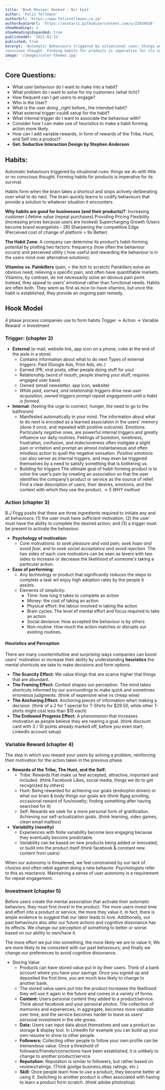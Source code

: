 ```yaml
---
title: 'Book Review: Hooked - Nir Eyal' 
author: 'Felix Tellmann'
authorUrl: 'https://www.felixtellmann.co.za'
authorAvatarUrl: 'https://avatars1.githubusercontent.com/u/22034038'
showHeadings: 2
showHeadingsExpanded: true
publishedAt: '2021-02-21'
published: true
excerpt: 'Automatic behaviours triggered by situational cues: things we do with little or no
conscious thought. Forming habits for products is imperative for its survival.'
image: '/images/color-themes.jpg'
---
```


 
## Core Questions:

<InfoBlock type="question">
<ul>
<li>What user behaviour do I want to make into a habit? </li>
<li>What problem do i want to solve for my customers (what itch)?</li>
<li>How frequent can I get users to engage? </li>
<li>Who is the User? </li>
<li>What is the user doing _right before_ the intended habit? </li>
<li>What external trigger couldI setup for the habit? </li>
<li>What internal trigger do I want to associate the behaviour with?</li>
<li>Consider how I can make use of heuristics to make a habit forming action more 
likely.</li>
<li>How can I add variable rewards, in form of rewards of the Tribe, Hunt, and Self 
into a product?</li>
<li><strong>Get: Seductive Interaction Design by Stephen Anderson</strong></li>
</ul>
</InfoBlock>

## Habits:

Automatic behaviours triggered by situational cues: things we do with little or no
conscious thought. Forming habits for products is imperative for its survival.

Habits form when the brain takes a shortcut and stops actively deliberating over what to
do next. The brain quickly learns to codify behaviours that provide a solution to whatever
situation it encounters

**Why habits are good for businesses (and their products)?**:
Increasing customer Lifetime value (repeat purchases)
Providing Pricing Flexibility (increasing prices because users are hooked)
Supercharging Growth (Users become brand evangelists - 2R)
Sharpening the competitive Edge (Perceived cost of change of platform > 9x Better)

**The Habit Zone**: A company can determine its product’s habit-forming potential by
plotting two factors: frequency (how often the behaviour occurs) and perceived utility (
how useful and rewarding the behaviour is in the users mind over alternative solutions).

**Vitamins vs. Painkillers** (pain, = the itch to scratch)
Painkillers solve an obvious need, relieving a specific pain, and often have quantifiable
markets. Vitamins, by contrast, do not necessarily solve an obvious pain point. Instead,
they appeal to users’ emotional rather than functional needs. Habits are often both. They
seem as first as nice-to-have vitamins, but once the habit is established, they provide an
ongoing pain remedy.

## Hook Model

4 phase process companies use to form habits Trigger -> Action -> Variable Reward ->
Investment

### Trigger:  (chapter 2)

- **External** (e-mail, website link, app icon on a phone, coke at the end of the aisle in
  a store)
    - Contains information about what to do next Types of external triggers: Paid
      (Google Ads, Print Ads, etc.)
    - Earned (PR, viral posts, other people doing stuff for you)
    - Relationship (word of mouth, people sharing your stuff, requires engaged user base)
    - Owned (email newsletter, app icon, website)
    - _While paid, earned, and relationship triggers drive new user acquisition, owned
      triggers prompt repeat engagement until a habit is formed._
- **Internal**: (feeling the urge to connect, hunger, the need to go to the bathroom)
    - Manifested automatically in your mind. The information about what to do next is
      encoded as a learned association in the users' memory (done it once, and repeated
      with positive outcome). Emotions: Particularly _negative_ ones, are powerful
      internal triggers and greatly influence our daily routines. Feelings of boredom,
      loneliness, frustration, confusion, and indecisiveness often instigate a slight pain
      or irritation and prompt an almost instantaneous and often mindless action to quell
      the negative sensation. _Positive emotions_ can also server as internal triggers,
      and may even be triggered themselves by a need to satisfy something that is
      bothering us.
    - Building for triggers The ultimate goal of habit-forming product is to solve the
      user’s pain by creating an association so that the user identifies the company’s
      product or service as the source of relief. Find a clear description of users, their
      desires, emotions, and the context with which they use the product. -> _5 WHY
      method_

### Action (chapter 3)

B.J Fogg posits that there are three ingredients required to initiate any and all
behaviours: (1) the user must have sufficient motivation; (2) the user must have the
ability to complete the desired action; and (3) a trigger must be present to activate the
behaviour.

- **Psychology of motivation:**
    - Core motivations: _to seek pleasure and void pain;_ _seek hope and avoid fear_;
      and _to seek social acceptance and avoid rejection_. The two sides of each core
      motivators can be seen as levers with two sides to increase or decrease the
      likelihood of someone's taking a particular action.
- **Ease of performing:**
    - Any technology or product that significantly reduces the steps to complete a task
      wil enjoy high adoption rates by the people it assists.
    - Elements of simplicity:
        - Time: how long it takes to complete an action
        - Money: the cost of taking an action
        - Physical effort: the labour involved in taking the action
        - Brain cycles: The level of mental effort and focus required to take an action
        - Social deviance: How accepted the behaviour is by others
        - Non-routine: How much the action matches or disrupts our existing routines.

#### Heuristics and Perception

There are many counterintuitive and surprising ways companies can boost users' motivation
or increase their ability by understanding **heuristics** the mental shortcuts we take to
make decisions and form options.

- **The Scarcity Effect:** We value things that are scarce higher that things that are
  abundant.
- **The Framing Effect:** Context shapes our perception. The mind takes shortcuts informed
  by our surroundings to make quick and sometimes erroneous judgments. (think of expensive
  wine vs cheap wine)
- **The Anchoring Effect:** Anchoring pieces of information when making a decision.
  (think of a 2 for 1 special for T-Shirts for $29.50, while other T-shirts might cost
  less than $15 each)
- **The Endowed Progress Effect:** A phenomenon that increases motivation as people
  believe they are nearing a goal. (think discount card with 3 / 10 points already marked
  off, before you even start; LinkedIn account setup)

### Variable Reward (chapter 4)

The step in which you reward your users by solving a problem, reinforcing their motivation
for the action taken in the previous phase.

- **Rewards of the Tribe, The Hunt, and the Self:**
    - Tribe:  Rewards that make us feel accepted, attractive, important and included.
      (think Facebook Likes, social media, things we do to get recognized by others)
    - Hunt: Being rewarded for achieving our goals (endorphin driven) or what our brain &
      body things our goals are (think 9gag scrolling, occasional reward of fun/novelty;
      finding something after having searched for it)
    - Self: Rewards we seek for a more personal form of gratification. Achieving our
      self-actualization goals. (think learning, video games, clean email mailbox)
- **Variability (novelty)**
    - Experiences with finite variability become less engaging because they eventually
      become predictable.
    - Variability can be based on new products being added or innovated, or build into the
      product itself (think facebook & constant new content from users)

When our autonomy is threatened, we feel constrained by our lack of choices and often
rebel against doing a new behavior. Psychologists refer to this as reactance. Maintaining
a sense of user autonomy is a requirement for repeat engagement.

### Investment (chapter 5)

Before users create the mental association that activate their automatic behaviors, they
must first _invest_ in the product. The more users invest time and effort into a product
or service, the more they value it. In fact, there is ample evidence to suggest that our
labor leads to love. Additionally, our past behaviours also alter our future actions and
cognitive dissonance has its effects. We change our perception of something to better or
worse based on our ability to own/have it.

The more effort we put into something, the more likely we are to value it; We are more
likely to be consistent with our past behaviours; and finally we change our preferences to
avoid cognitive dissonance.

- Storing Value
    - Products can have stored value put in by their users. Think of a bank account where
      you have your savings. Once you signed up and deposited the first time, you are much
      less likely to change to another bank.
    - The stored value users put into the product increases the likelihood they will use
      it again in the future and comes in a variety of forms.
    - **Content:** Users personal content they added to a product/service. Think about
      facebook and your personal photos. The collection of memories and experiences, in
      aggregate, becomes more valuable over time, and the service becomes harder to leave
      as users' personal investment in the site grows.
    - **Data:** Users can input data about themselves and use a product as storage &
      display tool. In LinkedIn for example you can build up your own resume to show to
      other people.
    - **Followers:** Collecting other people to follow your own profile can be tremendous
      value. Once a threshold of followers/friends/connections have been established, it
      is unlikely to change to another product/service.
    - **Reputation:** Reputation is similar to followers, but rather based on
      reviews/ratings. (Think goolge business,ebay ratings, etc.)
    - **Skill:** Once people learn how to use a product, they become better at using it.
      Switching to another product is often associated with having to learn a product form
      scratch. (think adobe photoshop)

